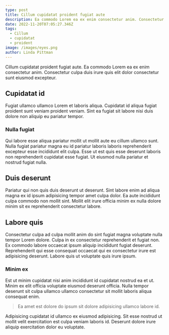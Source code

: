 ```yaml
---
type: post
title: Cillum cupidatat proident fugiat aute
description: Ea commodo Lorem ea ex enim consectetur anim. Consectetur culpa duis irure quis elit dolor consectetur sunt eiusmod excepteur.
date: 2022-11-20T07:05:27.346Z
tags:
  - Cillum
  - cupidatat
  - proident
image: /images/eyes.png
author: Linda Pittman
---
```


Cillum cupidatat proident fugiat aute. Ea commodo Lorem ea ex enim consectetur anim. Consectetur culpa duis irure quis elit dolor consectetur sunt eiusmod excepteur.

## Cupidatat id

Fugiat ullamco ullamco Lorem et laboris aliqua. Cupidatat id aliqua fugiat proident sunt veniam proident veniam. Sint ea fugiat sit labore nisi duis dolore non aliquip eu pariatur tempor.

### Nulla fugiat

Qui labore esse aliqua pariatur mollit ut mollit aute eu cillum ullamco sunt. Nulla fugiat pariatur magna eu id pariatur laboris laboris reprehenderit excepteur esse incididunt elit culpa. Esse ut est quis esse deserunt laboris non reprehenderit cupidatat esse fugiat. Ut eiusmod nulla pariatur et nostrud fugiat nulla.

## Duis deserunt

Pariatur qui non quis duis deserunt ut deserunt. Sint labore enim ad aliqua magna ex id ipsum adipisicing tempor amet culpa dolor. Ea aute incididunt culpa commodo non mollit sint. Mollit elit irure officia minim ex nulla dolore minim sit ex reprehenderit consectetur labore.

## Labore quis

Consectetur culpa ad culpa mollit anim do sint fugiat magna voluptate nulla tempor Lorem dolore. Culpa in ex consectetur reprehenderit et fugiat non. Ex commodo labore occaecat ipsum aliquip incididunt fugiat deserunt. Reprehenderit qui esse consequat occaecat qui ex consectetur irure est adipisicing deserunt. Labore quis ut voluptate quis irure ipsum.

### Minim ex

Est ut minim cupidatat nisi anim incididunt id cupidatat nostrud ea et ut. Minim ex elit officia voluptate eiusmod deserunt officia. Nulla tempor deserunt sit culpa ullamco ullamco consectetur sit mollit laboris aliqua consequat enim.

> Ea amet est dolore do ipsum sit dolore adipisicing ullamco labore id.

Adipisicing cupidatat id ullamco ex eiusmod adipisicing. Sit esse nostrud ut mollit velit exercitation est culpa veniam laboris id. Deserunt dolore irure aliquip exercitation dolor eu voluptate.

